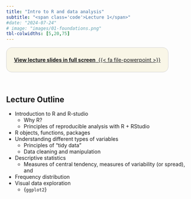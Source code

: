```yaml
---
title: "Intro to R and data analysis"
subtitle: "<span class='code'>Lecture 1</span>"
#date: "2024-07-24"
# image: "images/01-foundations.png"
tbl-colwidths: [5,20,75]
---
```


<!-- Shortcode for embedding a Quarto RevealJS presentation inside of a website -->
<!-- see [GH issue ](https://github.com/quarto-dev/quarto-cli/discussions/7410) -->


<!-- ### Lecture slides  -->

<!-- 1/2 DIAPOSITIVA STD (16:9) --> 
<!-- height="420" width="747"-->
 
<!-- 2/2 DIAPOSITIVA STD (4:3) -->
<!-- ```{=html} -->
<!-- <div style="text-align: center;"> -->
<!--   <iframe class="slide-deck" src="../lectures_slides/Lecture_01.pdf" height="450" width="600" style="border:border: 1px solid #2e3846; display: block; margin: auto;"></iframe> -->
<!-- </div> -->
<!-- ``` -->



::: {.custom-border style="border: 1px solid lightgray; padding: 10px 20px; background-color: #f9f6e7; border-radius: 15px; display: inline-block; text-align: center; margin: auto;"}
<!-- [{{< fa file-powerpoint>}}&nbsp;**View lecture slides in full screen**](../lectures_slides/Lecture_01.pdf) -->
[**View lecture slides in full screen** &nbsp;{{< fa file-powerpoint >}}](../lectures_slides/Lecture_01.pdf)
:::

<br>

## Lecture Outline

+ Introduction to R and R-studio
  + Why R?
  + Principles of reproducible analysis with R + RStudio
+ R objects, functions, packages
+ Understanding different types of variables
  + Principles of “tidy data”
  + Data cleaning and manipulation
+ Descriptive statistics
  + Measures of central tendency, measures of variability (or spread), and
+ Frequency distribution
+ Visual data exploration
  + {`ggplot2`}
  
<!-- + Foundations of inference -->

